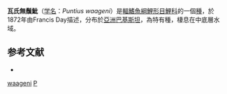 {{Speciesbox
| name = 瓦氏無鬚魮
| status = NE
| status_system = IUCN3.1
| genus = Puntius
| species = waageni
| authority = [[Day|Day]], 1872
| synonyms = *''Barbus waageni''<br /><small>Day, 1872</small>
*''Puntius waagenii''<br /><small>Day, 1872</small>
}}

'''瓦氏無鬚魮'''（[[学名|学名]]：''Puntius waageni''）是[[輻鰭魚綱|輻鰭魚綱]][[鯉形目|鯉形目]][[鯉科|鯉科]]的一個[[種|種]]，於1872年由Francis Day描述，分布於[[亞洲|亞洲]][[巴基斯坦|巴基斯坦]]，為特有種，棲息在中底層水域。

==参考文献==
*{{FishBase_species|genus=Puntius|species=waageni|year=2011|month=12}}
{{Taxonbar|from=Q1104937}}

[[Category:無鬚魮屬|waageni]]
[[Category:1872年描述的魚類|P]]